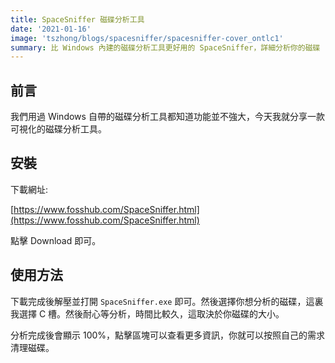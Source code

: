 ```yaml
---
title: SpaceSniffer 磁碟分析工具
date: '2021-01-16'
image: 'tszhong/blogs/spacesniffer/spacesniffer-cover_ontlc1'
summary: 比 Windows 內建的磁碟分析工具更好用的 SpaceSniffer，詳細分析你的磁碟
---
```


## 前言

我們用過 Windows 自帶的磁碟分析工具都知道功能並不強大，今天我就分享一款可視化的磁碟分析工具。

## 安裝

下載網址:

[https://www.fosshub.com/SpaceSniffer.html](https://www.fosshub.com/SpaceSniffer.html)

點擊 Download 即可。

<CloudinaryImg
  mdx
  publicId='tszhong/blogs/spacesniffer/spacesniffer-1_x52hoz'
  width={1058}
  height={670}
  alt='Spacesniffer'
/>

## 使用方法

下載完成後解壓並打開 `SpaceSniffer.exe` 即可。然後選擇你想分析的磁碟，這裏我選擇 C 槽。然後耐心等分析，時間比較久，這取決於你磁碟的大小。

<CloudinaryImg
  mdx
  publicId='tszhong/blogs/spacesniffer/spacesniffer-2_utiibq'
  width={1221}
  height={736}
  alt='Spacesniffer'
/>

分析完成後會顯示 100%，點擊區塊可以查看更多資訊，你就可以按照自己的需求清理磁碟。

<CloudinaryImg
  mdx
  publicId='tszhong/blogs/spacesniffer/spacesniffer-3_o2luoa'
  width={1221}
  height={736}
  alt='Spacesniffer'
/>
